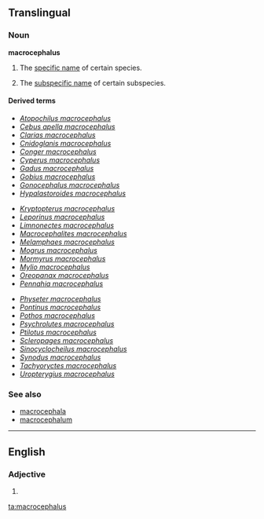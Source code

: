 {{also|Macrocephalus}}
==Translingual==

===Noun===
'''macrocephalus'''

# {{taxonomy}} The [[specific name]] of certain species.
# {{taxonomy}} The [[subspecific name]] of certain subspecies.

====Derived terms====
{{top3}}
* ''[[Atopochilus macrocephalus]]''
* ''[[Cebus apella macrocephalus]]''
* ''[[Clarias macrocephalus]]''
* ''[[Cnidoglanis macrocephalus]]''
* ''[[Conger macrocephalus]]''
* ''[[Cyperus macrocephalus]]''
* ''[[Gadus macrocephalus]]''
* ''[[Gobius macrocephalus]]''
* ''[[Gonocephalus macrocephalus]]''
* ''[[Hypalastoroides macrocephalus]]''
{{mid3}}
* ''[[Kryptopterus macrocephalus]]''
* ''[[Leporinus macrocephalus]]''
* ''[[Limnonectes macrocephalus]]''
* ''[[Macrocephalites macrocephalus]]''
* ''[[Melamphaes macrocephalus]]''
* ''[[Mogrus macrocephalus]]''
* ''[[Mormyrus macrocephalus]]''
* ''[[Mylio macrocephalus]]''
* ''[[Oreopanax macrocephalus]]''
* ''[[Pennahia macrocephalus]]''
{{mid3}}
* ''[[Physeter macrocephalus]]''
* ''[[Pontinus macrocephalus]]''
* ''[[Pothos macrocephalus]]''
* ''[[Psychrolutes macrocephalus]]''
* ''[[Ptilotus macrocephalus]]''
* ''[[Scleropages macrocephalus]]''
* ''[[Sinocyclocheilus macrocephalus]]''
* ''[[Synodus macrocephalus]]''
* ''[[Tachyoryctes macrocephalus]]''
* ''[[Uropterygius macrocephalus]]''
{{bottom}}

===See also===
* [[macrocephala]]
* [[macrocephalum]]

----

==English==

===Adjective===
{{en-adj|-}}

# {{alternative spelling of|[[macrocephalous]]}}

[[ta:macrocephalus]]